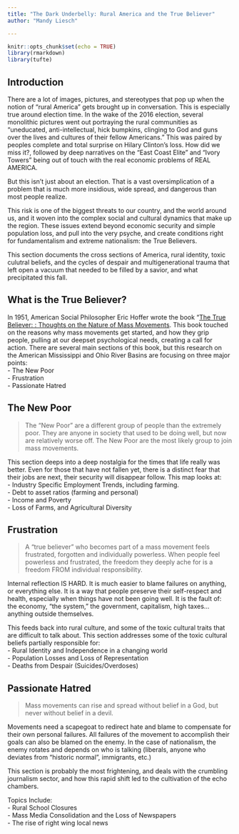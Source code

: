```yaml
---
title: "The Dark Underbelly: Rural America and the True Believer"
author: "Mandy Liesch"

---
```


```r
knitr::opts_chunk$set(echo = TRUE)
library(rmarkdown)
library(tufte)

```

## Introduction

There are a lot of images, pictures, and stereotypes that pop up when the notion of "rural America" gets brought up in conversation. This is especially true around election time. In the wake of the 2016 election, several monolithic pictures went out portraying the rural communities as "uneducated, anti-intellectual, hick bumpkins, clinging to God and guns over the lives and cultures of their fellow Americans." This was paired by peoples complete and total surprise on Hilary Clinton's loss. How did we miss it?, followed by deep narratives on the "East Coast Elite" and "Ivory Towers" being out of touch with the real economic problems of REAL AMERICA.

But this isn't just about an election. That is a vast oversimplication of a problem that is much more insidious, wide spread, and dangerous than most people realize. 

This risk is one of the biggest threats to our country, and the world around us, and it woven into the complex social and cultural dynamics that make up the region. These issues extend beyond economic security and simple population loss, and pull into the very psyche, and create conditions right for fundamentalism and extreme nationalism: the True Believers.  

This section documents the cross sections of America, rural identity, toxic culutral beliefs, and the cycles of despair and multigenerational trauma that left open a vacuum that needed to be filled by a savior, and what precipitated this fall.

## What is the True Believer?
In 1951, American Social Philosopher Eric Hoffer wrote the book "[The True Believer: : Thoughts on the Nature of Mass Movements ](https://en.wikipedia.org/wiki/The_True_Believer). This book touched on the reasons why mass movements get started, and how they grip people, pulling at our deepset psychological needs, creating a call for action. There are several main sections of this book, but this research on the American Mississippi and Ohio River Basins are focusing on three major points:  
- The New Poor  
- Frustration  
- Passionate Hatred  

## The New Poor
> The “New Poor” are a different group of people than the extremely poor. They are anyone in society that used to be doing well, but now are relatively worse
off. The New Poor are the most likely group to join mass movements.


This section deeps into a deep nostalgia for the times that life really was better. Even for those that have not fallen yet, there is a distinct fear that their jobs are next, their security will disappear follow. This map looks at:  
- Industry Specific Employment Trends, including farming.  
- Debt to asset ratios (farming and personal)  
- Income and Poverty  
- Loss of Farms, and Agricultural Diversity

## Frustration
> A “true believer” who becomes part of a mass movement feels frustrated, forgotten and individually powerless. When people feel powerless and frustrated, the freedom they deeply ache for is a freedom FROM individual responsibility.


Internal reflection IS HARD. It is much easier to blame failures on anything, or everything else. It is a way that people preserve their self-respect and health, especially when things have not been going well. It is the fault of: the economy, “the system,” the government, capitalism, high taxes… anything outside themselves. 

This feeds back into rural culture, and some of the toxic cultural traits that are difficult to talk about. This section addresses some of the toxic cultural beliefs partially responsible for:  
- Rural Identity and Independence in a changing world  
- Population Losses and Loss of Representation   
- Deaths from Despair (Suicides/Overdoses)  

## Passionate Hatred  
>Mass movements can rise and spread without belief in a God, but never without belief in a devil. 


Movements need a scapegoat to redirect hate and blame to compensate for their own personal failures.  All failures of the movement to accomplish their goals can also be blamed on the enemy. In the case of nationalism, the enemy rotates and depends on who is talking (liberals, anyone who deviates from "historic normal", immigrants, etc.) 

This section is probably the most frightening, and deals with the crumbling journalism sector, and how this rapid shift led to the cultivation of the echo chambers.

Topics Include:  
- Rural School Closures  
- Mass Media Consolidation and the Loss of Newspapers  
- The rise of right wing local news   



